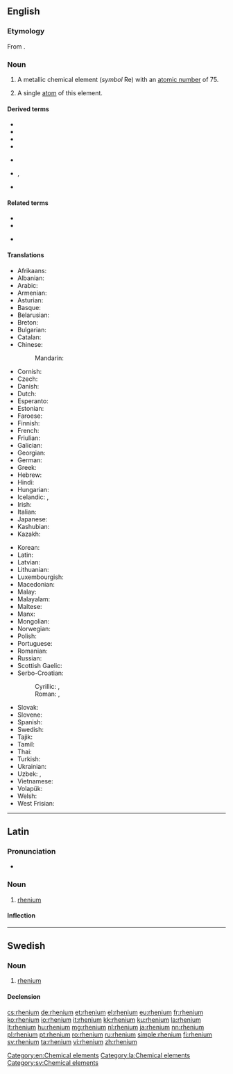 {{also|Rhenium}}
==English==
{{elements|Re|tungsten|W|osmium|Os}}

===Etymology===
From {{etyl|la|en}} {{m|la|Rhenus||[[Rhine]]}}.

===Noun===
{{en-noun|~}}
{{wikipedia}}

# A metallic chemical element (''symbol'' Re) with an [[atomic number]] of 75.
# {{lb|en|countable}} A single [[atom]] of this element.

====Derived terms====
{{der-top}}
* {{l|en|eka-rhenium}}
* {{l|en|rhenic}}
* {{l|en|rhenium dioxide}}
* {{l|en|rhenium heptaoxide}}
{{der-mid}}
* {{l|en|rhenium heptaselenide}}
* {{l|en|rhenium heptasulfide}}, {{l|en|rhenium heptasulphide}}
* {{l|en|rhenium trioxide}}
{{der-bottom}}

====Related terms====
{{rel-top}}
* {{l|en|rhenate}}
* {{l|en|Rhenish}}
{{rel-mid}}
* {{l|en|Rhine}}
{{rel-bottom}}

====Translations====
{{trans-top|chemical element}}
* Afrikaans: {{t|af|renium}}
* Albanian: {{t|sq|renium}}
* Arabic: {{t|ar|رِنْيُوم|tr=rinyum|m}}
* Armenian: {{t|hy|ռենիում}}
* Asturian: {{t|ast|reniu|m}}
* Basque: {{t|eu|renioa}}
* Belarusian: {{t|be|рэ́нiй|m}}
* Breton: {{t|br|reniom}}
* Bulgarian: {{t|bg|ре́ний|m}}
* Catalan: {{t+|ca|reni|m}}
* Chinese:
*: Mandarin: {{t+|cmn|錸|tr=lá}}
* Cornish: {{t|kw|rhenyum}}
* Czech: {{t+|cs|rhenium}}
* Danish: {{t|da|rhenium|n}}
* Dutch: {{t+|nl|renium|n}}
* Esperanto: {{t|eo|renio}}
* Estonian: {{t+|et|reenium}}
* Faroese: {{t|fo|renium|n}}
* Finnish: {{t+|fi|renium}}
* French: {{t+|fr|rhénium|m}}
* Friulian: {{t|fur|reni}}
* Galician: {{t+|gl|renio|m}}
* Georgian: {{t|ka|რენიუმი}}
* German: {{t+|de|Rhenium|n}}
* Greek: {{t+|el|ρήνιο|n}}
* Hebrew: {{t|he|רניום|tr=renyum|m}}
* Hindi: {{t|hi|बाष्पातु|tr=baashpaatu|sc=Deva}}
* Hungarian: {{t+|hu|rénium}}
* Icelandic: {{t+|is|renín|n}}, {{t|is|reníum|n}}
* Irish: {{t|ga|réiniam}}
* Italian: {{t+|it|renio|m}}
* Japanese: {{t+|ja|レニウム|tr=reniumu}}
* Kashubian: {{t|csb|rén}}
* Kazakh: {{t|kk|рений|sc=Cyrl}}
{{trans-mid}}
* Korean: {{t+|ko|레늄|tr=renyum}}
* Latin: {{t+|la|rhenium}}
* Latvian: {{t|lv|rēnijs}}
* Lithuanian: {{t+|lt|renis}}
* Luxembourgish: {{t|lb|Rhenium}}
* Macedonian: {{t|mk|рениум|m}}
* Malay: {{t|ms|renium}}
* Malayalam: {{t+|ml|റിനിയം}}
* Maltese: {{t|mt|rinjum}}
* Manx: {{t|gv|rainium}}
* Mongolian: {{t|mn|рени}}
* Norwegian: {{t|no|rhenium}}
* Polish: {{t+|pl|ren|m}}
* Portuguese: {{t+|pt|rénio|m}}
* Romanian: {{t+|ro|reniu|n}}
* Russian: {{t+|ru|ре́ний|m}}
* Scottish Gaelic: {{t|gd|rèiniam}}
* Serbo-Croatian:
*: Cyrillic: {{t|sh|рениjум|m|sc=Cyrl}}, {{t|sh|рениј|m|sc=Cyrl}}
*: Roman: {{t|sh|renijum|m}}, {{t+|sh|renij|m}}
* Slovak: {{t|sk|rénium|n}}
* Slovene: {{t+|sl|renij|m}}
* Spanish: {{t+|es|renio|m}}
* Swedish: {{t+|sv|rhenium|n}}
* Tajik: {{t|tg|рений}}
* Tamil: {{t|ta|ரெனியம்}}
* Thai: {{t|th|รีเนียม|tr=rīniam}}
* Turkish: {{t+|tr|renyum}}
* Ukrainian: {{t|uk|ре́нiй|m}}
* Uzbek: {{t+|uz|reniy}}, {{t|uz|рений|sc=Cyrl}}
* Vietnamese: {{t|vi|reni}}
* Volapük: {{t+|vo|renin}}
* Welsh: {{t+|cy|rheniwm}}
* West Frisian: {{t|fy|rhenium}}
{{trans-bottom}}

[[Category:en:Chemical elements]]

----

==Latin==
{{wikipedia|lang=la}}

===Pronunciation===
* {{la-pronunc|rhēnium}}

===Noun===
{{la-noun|rhēnium||rhēniī|n|second}}

# [[#English|rhenium]]

====Inflection====
{{la-decl-2nd-N|rhēni}}

[[Category:la:Chemical elements]]

----

==Swedish==
{{wikipedia|lang=sv}}

===Noun===
{{sv-noun|n|-}}

# [[#English|rhenium]]

====Declension====
{{sv-noun-unc-irreg-n|2=rheniumet}}

[[Category:sv:Chemical elements]]

[[cs:rhenium]]
[[de:rhenium]]
[[et:rhenium]]
[[el:rhenium]]
[[eu:rhenium]]
[[fr:rhenium]]
[[ko:rhenium]]
[[io:rhenium]]
[[it:rhenium]]
[[kk:rhenium]]
[[ku:rhenium]]
[[la:rhenium]]
[[lt:rhenium]]
[[hu:rhenium]]
[[mg:rhenium]]
[[nl:rhenium]]
[[ja:rhenium]]
[[nn:rhenium]]
[[pl:rhenium]]
[[pt:rhenium]]
[[ro:rhenium]]
[[ru:rhenium]]
[[simple:rhenium]]
[[fi:rhenium]]
[[sv:rhenium]]
[[ta:rhenium]]
[[vi:rhenium]]
[[zh:rhenium]]